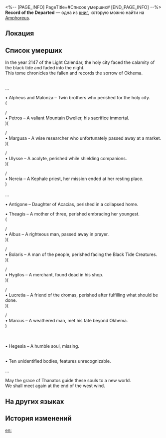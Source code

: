 <%-- [PAGE_INFO]
PageTitle=#Список умерших#
[END_PAGE_INFO] --%>
{{Дополнить}}
{{Книга Инфобокс
|id           = 546
|partIds      = 190875
|Название     = Record of the Departed
|Изображение  = Предмет Книга Амфореус 1.png
|Мир          = Amphoreus
|Томов        = 1
|Автор        = <!--нужно добавить-->
|Описание     = A register of the deceased. Before the Era Nova, someone shall see it completed.
|Том1         = {{tx}}
|Источник1    = {{tx|Отсутствует источник}}
|Персонажи    = Kephale; Thanatos
|Фракции      = Okhema
}}
'''Record of the Departed''' — одна из [[Книги|книг]], которую можно найти на [[Amphoreus]].

==Локация==
{{Отметка карты|<!--название карты-->|<!--id отметки-->}}

==Список умерших==
In the year 2147 of the Light Calendar, the holy city faced the calamity of the black tide and faded into the night.<br />
This tome chronicles the fallen and records the sorrow of Okhema.

'''{{Размер|28|Fallen Soldiers, Priests, and Scholars}}'''<br />
...

• Alpheus and Malonza – Twin brothers who perished for the holy city.<br />
(

/<br />
• Petros – A valiant Mountain Dweller, his sacrifice immortal.<br />
)(

/<br />
• Margusa - A wise researcher who unfortunately passed away at a market.<br />
)(

/<br />
• Ulysse – A acolyte, perished while shielding companions.<br />
)(

/<br />
• Nereia – A Kephale priest, her mission ended at her resting place.<br />
)<br />'''{{Размер|28|Fallen Citizens}}'''<br />
...

• Antigone – Daughter of Acacias, perished in a collapsed home.

• Theagis – A mother of three, perished embracing her youngest.<br />
(

/<br />
• Albus – A righteous man, passed away in prayer.<br />
)(

/<br />
• Bolaris – A man of the people, perished facing the Black Tide Creatures.<br />
)(

/<br />
• Hygilos – A merchant, found dead in his shop.<br />
)(

/<br />
• Lucretia – A friend of the dromas, perished after fulfilling what should be done.<br />
)(

/<br />
• Marcus – A weathered man, met his fate beyond Okhema.<br />
)


<br />'''{{Размер|28|Missing Persons}}'''<br />
• Hegesia – A humble soul, missing.

'''{{Размер|28|Others}}'''<br />
• Ten unidentified bodies, features unrecognizable.

...

May the grace of Thanatos guide these souls to a new world.<br />
We shall meet again at the end of the west wind.

==На других языках==
{{На других языках
|en   = Record of the Departed
|zhs  = 逝者录
|zht  = 逝者錄
|ja   = 故人名簿
|ko   = 망자록
|es   = Registro de los fallecidos
|fr   = Registre des disparus
|ru   = Список умерших
|th   = บันทึกผู้วายชนม์
|vi   = Ghi Chép Về Người Đã Khuất
|de   = Aufzeichnung der Verstorbenen
|id   = Daftar Orang yang Meninggal
|pt   = Registro dos Mortos
}}

==История изменений==
{{История изменений|3.5}}

[[en:]]